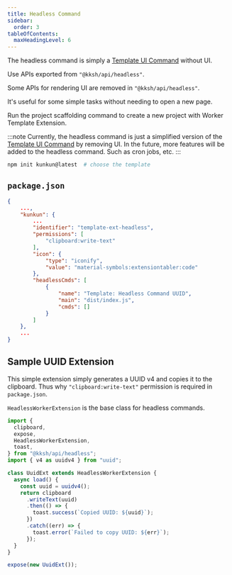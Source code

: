 ```yaml
---
title: Headless Command
sidebar:
  order: 3
tableOfContents:
  maxHeadingLevel: 6
---
```


The headless command is simply a [Template UI Command](/extensions/worker-template) without UI.

Use APIs exported from `"@kksh/api/headless"`.

Some APIs for rendering UI are removed in `"@kksh/api/headless"`.

It's useful for some simple tasks without needing to open a new page.

Run the project scaffolding command to create a new project with Worker Template Extension.

:::note
Currently, the headless command is just a simplified version of the [Template UI Command](/extensions/worker-template) by removing UI.
In the future, more features will be added to the headless command. Such as cron jobs, etc.
:::

```bash
npm init kunkun@latest  # choose the template
```

## `package.json`

```json
{
    ...,
    "kunkun": {
        ...
		"identifier": "template-ext-headless",
		"permissions": [
			"clipboard:write-text"
		],
		"icon": {
			"type": "iconify",
			"value": "material-symbols:extensiontabler:code"
		},
		"headlessCmds": [
			{
				"name": "Template: Headless Command UUID",
				"main": "dist/index.js",
				"cmds": []
			}
		]
	},
    ...
}
```

## Sample UUID Extension

This simple extension simply generates a UUID v4 and copies it to the clipboard.
Thus why `"clipboard:write-text"` permission is required in `package.json`.

`HeadlessWorkerExtension` is the base class for headless commands.

```ts
import {
  clipboard,
  expose,
  HeadlessWorkerExtension,
  toast,
} from "@kksh/api/headless";
import { v4 as uuidv4 } from "uuid";

class UuidExt extends HeadlessWorkerExtension {
  async load() {
    const uuid = uuidv4();
    return clipboard
      .writeText(uuid)
      .then(() => {
        toast.success(`Copied UUID: ${uuid}`);
      })
      .catch((err) => {
        toast.error(`Failed to copy UUID: ${err}`);
      });
  }
}

expose(new UuidExt());
```
